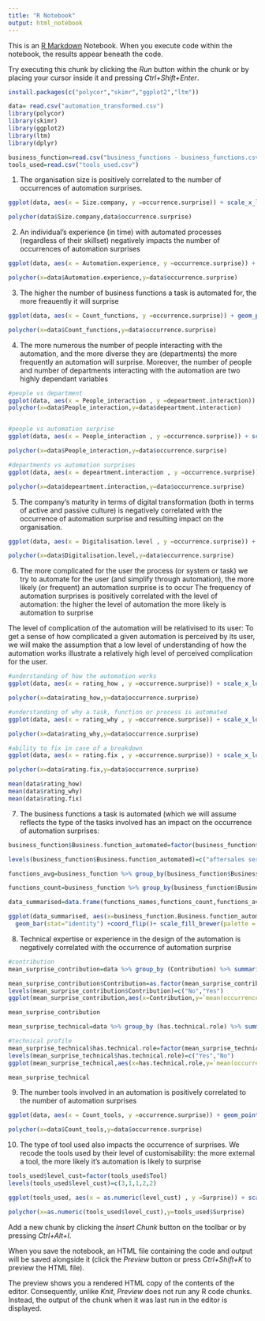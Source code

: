 ```yaml
---
title: "R Notebook"
output: html_notebook
---
```


This is an [R Markdown](http://rmarkdown.rstudio.com) Notebook. When you execute code within the notebook, the results appear beneath the code. 

Try executing this chunk by clicking the *Run* button within the chunk or by placing your cursor inside it and pressing *Ctrl+Shift+Enter*. 




```r
install.packages(c("polycor","skimr","ggplot2","ltm"))

data= read.csv("automation_transformed.csv")
library(polycor)
library(skimr)
library(ggplot2)
library(ltm)
library(dplyr)

business_function=read.csv("business_functions - business_functions.csv")
tools_used=read.csv("tools_used.csv")

```


1) The organisation size is positively correlated to the number of occurrences of automation surprises. 
```r
ggplot(data, aes(x = Size.company, y =occurrence.surprise)) + scale_x_log10() + geom_point(alpha=0.23,show.legend = T)+geom_smooth(method="lm")+ labs(title="Relationship between organisation size and number of  automation surprises")+geom_jitter()+xlab('Size organisation')+ylab("number of automation surprises")

polychor(data$Size.company,data$occurrence.surprise)

```
2)  An individual’s experience (in time) with automated processes (regardless of their skillset) negatively impacts the number of occurrences of automation surprises
```r
ggplot(data, aes(x = Automation.experience, y =occurrence.surprise)) + geom_point(alpha=0.23,show.legend = T)+ scale_x_log10()+geom_smooth(method="lm")+ labs(title="Relationship between experience with automation and number of automation surprises")+geom_jitter()+xlab("Experience with automation (in years)")+ylab("number of automation surprises") 

polychor(x=data$Automation.experience,y=data$occurrence.surprise)
```

3) The higher the number of business functions a task is automated for, the more freauently it will surprise


```r

ggplot(data, aes(x = Count_functions, y =occurrence.surprise)) + geom_point(alpha=0.23,show.legend = T)+geom_smooth(method="lm")+ labs(title="Relationship between the number of business functions and number of automation surprises")+geom_jitter() + scale_x_log10()+xlab("number of business functions")+ylab("number of automation surprises") 

polychor(x=data$Count_functions,y=data$occurrence.surprise)
```
4)  The more numerous the number of people interacting with the automation, and the more diverse they are (departments) the more frequently an automation will surprise.
Moreover, the number of people and number of departments interacting with the automation are two highly dependant variables

```r
#people vs department
ggplot(data, aes(x = People_interaction , y =depeartment.interaction)) + geom_point(alpha=0.23,show.legend = T)+ scale_x_log10()+geom_smooth(method="lm")+geom_jitter()+ labs(title="Relationship between department interaction and people interaction with automation") +xlab("number of people interacting with automation")+ylab("number of departments interacting with automation") 
polychor(x=data$People_interaction,y=data$depeartment.interaction)


#people vs automation surprise
ggplot(data, aes(x = People_interaction , y =occurrence.surprise)) + scale_x_log10()+geom_point(alpha=0.23,show.legend = T)+geom_smooth(method="lm")+geom_jitter()+ labs(title="Relationship between people interaction and number of automation surprises")+xlab("number of people interacting with automation")+ylab("number of automation surprises") 

polychor(x=data$People_interaction,y=data$occurrence.surprise)

#departments vs automation surprises
ggplot(data, aes(x = depeartment.interaction , y =occurrence.surprise)) + scale_x_log10()+geom_point(alpha=0.23,show.legend = T)+geom_smooth(method="lm")+geom_jitter()+ labs(title="Relationship between department interaction and number of automation surprises") +xlab("number of departments interacting with automation")+ylab("number of automation surprises") 

polychor(x=data$depeartment.interaction,y=data$occurrence.surprise)
```

5)  The company’s maturity in terms of digital transformation (both in terms of active and passive culture) is negatively correlated with the occurrence of automation surprise and resulting impact on the organisation.
```r
ggplot(data, aes(x = Digitalisation.level , y =occurrence.surprise)) + scale_x_log10()+geom_point(alpha=0.23,show.legend = T)+geom_smooth(method="lm")+ labs(title="Relationship between digital transformation maturity with number of surprise")+geom_jitter()+xlab("level of maturity")+ylab("number of automation surprises")

polychor(x=data$Digitalisation.level,y=data$occurrence.surprise)
```


6) The more complicated for the user the process (or system or task) we try to automate for the user (and simplify through automation),  the more likely (or frequent) an automation surprise is to occur 
The frequency of automation surprises is positively correlated with the level of automation: the higher the level of automation the more likely is automation to surprise

The level of complication of the automation will be relativised to its user: 
To get a sense of how complicated a given automation is perceived by its user, we will make the assumption that a low level of understanding of how the automation works illustrate a relatively high level of perceived complication for the user.

```r

#understanding of how the automation works
ggplot(data, aes(x = rating_how , y =occurrence.surprise)) + scale_x_log10()+geom_point(alpha=0.23,show.legend = T)+geom_smooth(method="lm")+ labs(title="Relationship between level of understanding of automation and number of automation surprises")+geom_jitter()+xlab("rating of level of understanding of automation")+ylab("number of automation surprises")

polychor(x=data$rating_how,y=data$occurrence.surprise)

#understanding of why a task, function or process is automated
ggplot(data, aes(x = rating_why , y =occurrence.surprise)) + scale_x_log10()+geom_point(alpha=0.23,show.legend = T)+geom_smooth(method="lm")+ labs(title="Relationship between level of understanding of task, function or process and number of automation surprises")+geom_jitter()+xlab("rating of level of understanding of task, function or process")+ylab("number of automation surprises")

polychor(x=data$rating_why,y=data$occurrence.surprise)

#ability to fix in case of a breakdown
ggplot(data, aes(x = rating.fix , y =occurrence.surprise)) + scale_x_log10()+geom_point(alpha=0.23,show.legend = T)+geom_smooth(method="lm")+ labs(title="Relationship between experience with automation and number of automation surprises")+geom_jitter()+xlab("rating of level of ability to fix automation")+ylab("number of automation surprises")

polychor(x=data$rating.fix,y=data$occurrence.surprise)

mean(data$rating_how)
mean(data$rating_why)
mean(data$rating.fix)

```

7) The business functions a task is automated (which we will assume reflects the type of the tasks involved has an impact on the occurrence of automation surprises: 
```r
business_function$Business.function_automated=factor(business_function$Business.function_automated)

levels(business_function$Business.function_automated)=c("aftersales service","General management and firm infrastructure","Human resources management","Marketing, sales, and customer accounts","Operations","Procurement, logistics, and distribution","ProductService Development","Strategic management","Technology and process development")

functions_avg=business_function %>% group_by(business_function$Business.function_automated )%>% summarise(mean(Surprise))

functions_count=business_function %>% group_by(business_function$Business.function_automated ) %>% summarise(n())

data_summarised=data.frame(functions_names,functions_count,functions_avg)

ggplot(data_summarised, aes(x=business_function.Business.function_automated,y=mean.Surprise.)) + 
  geom_bar(stat="identity") +coord_flip()+ scale_fill_brewer(palette = "Set1")


```

8)   Technical expertise or experience in the design of the automation is negatively correlated with the occurrence of automation surprise

```r

#contribution
mean_surprise_contribution=data %>% group_by (Contribution) %>% summarise(mean(occurrence.surprise))

mean_surprise_contribution$Contribution=as.factor(mean_surprise_contribution$Contribution)
levels(mean_surprise_contribution$Contribution)=c("No","Yes")
ggplot(mean_surprise_contribution,aes(x=Contribution,y=`mean(occurrence.surprise)`))+ geom_bar(stat="identity") +scale_fill_brewer(palette = "Set1")+ labs(title="Relationship between contribution to automation and occurrence of automation surprises")+ylab("average number of automation surprises$")

mean_surprise_contribution

mean_surprise_technical=data %>% group_by (has.technical.role) %>% summarise(mean(occurrence.surprise))

#technical profile
mean_surprise_technical$has.technical.role=factor(mean_surprise_technical$has.technical.role)
levels(mean_surprise_technical$has.technical.role)=c("Yes","No")
ggplot(mean_surprise_technical,aes(x=has.technical.role,y=`mean(occurrence.surprise)`))+ geom_bar(stat="identity") +scale_fill_brewer(palette = "Set1")+ylab("average number of automation surprises")+ labs(title="Relationship between technical position and number of automation surprises")

mean_surprise_technical

```

9) The number tools involved in an automation is positively correlated to the number of automation surprises
```r
ggplot(data, aes(x = Count_tools, y =occurrence.surprise)) + geom_point(alpha=0.23,show.legend = T)+geom_smooth(method="lm")+ labs(title="Relationship between experience with automation and occurrence of surprise",caption = "Source: Imdb")+geom_jitter() + scale_x_log10()#this needs to be related to whether they automated the task or not

polychor(x=data$Count_tools,y=data$occurrence.surprise)
```

10) The type of tool used also impacts the occurrence of surprises. 
We recode the tools used by their level of customisability: the more external a tool, the more likely it's automation is likely to surprise
```r

tools_used$level_cust=factor(tools_used$Tool)
levels(tools_used$level_cust)=c(3,1,1,2,2)

ggplot(tools_used, aes(x = as.numeric(level_cust) , y =Surprise)) + scale_x_log10()+geom_point(alpha=0.23,show.legend = T)+geom_smooth(method="lm")+ labs(title="Relationship between tool customizability and number of automation surprises")+geom_jitter()+xlab("tool level of customizability")+ylab("number of automation surprises")

polychor(x=as.numeric(tools_used$level_cust),y=tools_used$Surprise)


```



Add a new chunk by clicking the *Insert Chunk* button on the toolbar or by pressing *Ctrl+Alt+I*.

When you save the notebook, an HTML file containing the code and output will be saved alongside it (click the *Preview* button or press *Ctrl+Shift+K* to preview the HTML file).

The preview shows you a rendered HTML copy of the contents of the editor. Consequently, unlike *Knit*, *Preview* does not run any R code chunks. Instead, the output of the chunk when it was last run in the editor is displayed.
